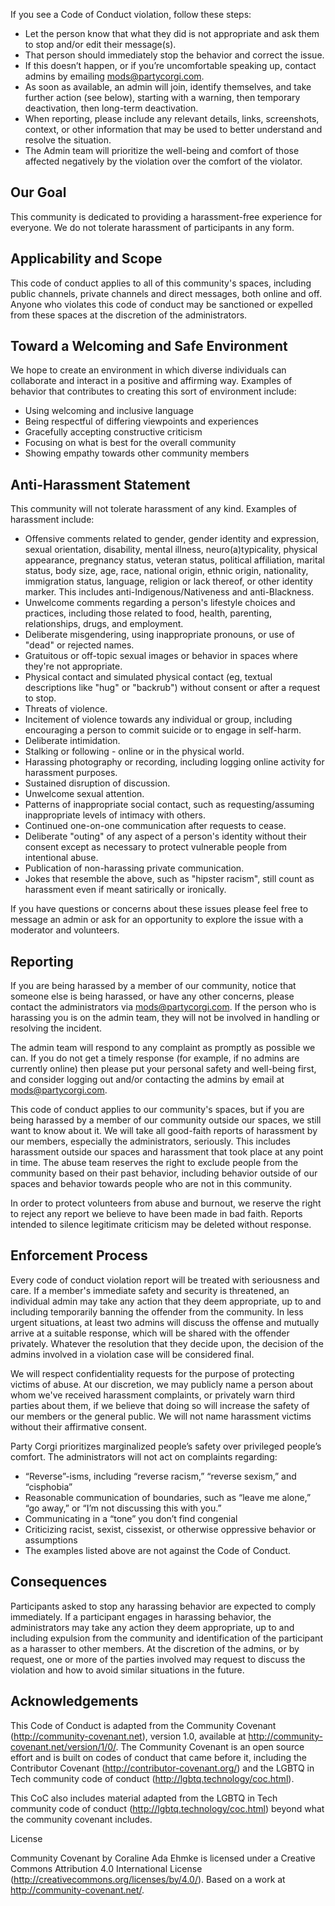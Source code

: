 If you see a Code of Conduct violation, follow these steps:

* Let the person know that what they did is not appropriate and ask them to stop and/or edit their message(s).
* That person should immediately stop the behavior and correct the issue.
* If this doesn’t happen, or if you’re uncomfortable speaking up, contact admins by emailing [mods@partycorgi.com](mailto:mods@partycorgi.com).
* As soon as available, an admin will join, identify themselves, and take further action (see below), starting with a warning, then temporary deactivation, then long-term deactivation.
* When reporting, please include any relevant details, links, screenshots, context, or other information that may be used to better understand and resolve the situation.
* The Admin team will prioritize the well-being and comfort of those affected negatively by the violation over the comfort of the violator.

## Our Goal

This community is dedicated to providing a harassment-free experience for everyone. We do not tolerate harassment of participants in any form.

## Applicability and Scope

This code of conduct applies to all of this community's spaces, including public channels, private channels and direct messages, both online and off. Anyone who violates this code of conduct may be sanctioned or expelled from these spaces at the discretion of the administrators.

## Toward a Welcoming and Safe Environment

We hope to create an environment in which diverse individuals can collaborate and interact in a positive and affirming way. Examples of behavior that contributes to creating this sort of environment include:

* Using welcoming and inclusive language
* Being respectful of differing viewpoints and experiences
* Gracefully accepting constructive criticism
* Focusing on what is best for the overall community
* Showing empathy towards other community members

## Anti-Harassment Statement

This community will not tolerate harassment of any kind. Examples of harassment include:

* Offensive comments related to gender, gender identity and expression, sexual orientation, disability, mental illness, neuro(a)typicality, physical appearance, pregnancy status, veteran status, political affiliation, marital status, body size, age, race, national origin, ethnic origin, nationality, immigration status, language, religion or lack thereof, or other identity marker. This includes anti-Indigenous/Nativeness and anti-Blackness.
* Unwelcome comments regarding a person's lifestyle choices and practices, including those related to food, health, parenting, relationships, drugs, and employment.
* Deliberate misgendering, using inappropriate pronouns, or use of "dead" or rejected names.
* Gratuitous or off-topic sexual images or behavior in spaces where they're not appropriate.
* Physical contact and simulated physical contact (eg, textual descriptions like "hug" or "backrub") without consent or after a request to stop.
* Threats of violence.
* Incitement of violence towards any individual or group, including encouraging a person to commit suicide or to engage in self-harm.
* Deliberate intimidation.
* Stalking or following - online or in the physical world.
* Harassing photography or recording, including logging online activity for harassment purposes.
* Sustained disruption of discussion.
* Unwelcome sexual attention.
* Patterns of inappropriate social contact, such as requesting/assuming inappropriate levels of intimacy with others.
* Continued one-on-one communication after requests to cease.
* Deliberate "outing" of any aspect of a person's identity without their consent except as necessary to protect vulnerable people from intentional abuse.
* Publication of non-harassing private communication.
* Jokes that resemble the above, such as "hipster racism", still count as harassment even if meant satirically or ironically.

If you have questions or concerns about these issues please feel free to message an admin or ask for an opportunity to explore the issue with a moderator and volunteers.

## Reporting

If you are being harassed by a member of our community, notice that someone else is being harassed, or have any other concerns, please contact the administrators via [mods@partycorgi.com](mailto:mods@partycorgi.com). If the person who is harassing you is on the admin team, they will not be involved in handling or resolving the incident.

The admin team will respond to any complaint as promptly as possible we can. If you do not get a timely response (for example, if no admins are currently online) then please put your personal safety and well-being first, and consider logging out and/or contacting the admins by email at [mods@partycorgi.com](mailto:mods@partycorgi.com).

This code of conduct applies to our community's spaces, but if you are being harassed by a member of our community outside our spaces, we still want to know about it. We will take all good-faith reports of harassment by our members, especially the administrators, seriously. This includes harassment outside our spaces and harassment that took place at any point in time. The abuse team reserves the right to exclude people from the community based on their past behavior, including behavior outside of our spaces and behavior towards people who are not in this community.

In order to protect volunteers from abuse and burnout, we reserve the right to reject any report we believe to have been made in bad faith. Reports intended to silence legitimate criticism may be deleted without response.

## Enforcement Process

Every code of conduct violation report will be treated with seriousness and care. If a member's immediate safety and security is threatened, an individual admin may take any action that they deem appropriate, up to and including temporarily banning the offender from the community. In less urgent situations, at least two admins will discuss the offense and mutually arrive at a suitable response, which will be shared with the offender privately. Whatever the resolution that they decide upon, the decision of the admins involved in a violation case will be considered final.

We will respect confidentiality requests for the purpose of protecting victims of abuse. At our discretion, we may publicly name a person about whom we've received harassment complaints, or privately warn third parties about them, if we believe that doing so will increase the safety of our members or the general public. We will not name harassment victims without their affirmative consent.

Party Corgi prioritizes marginalized people’s safety over privileged people’s comfort. The administrators will not act on complaints regarding:

* “Reverse”-isms, including “reverse racism,” “reverse sexism,” and “cisphobia”
* Reasonable communication of boundaries, such as “leave me alone,” “go away,” or “I’m not discussing this with you.”
* Communicating in a “tone” you don’t find congenial
* Criticizing racist, sexist, cissexist, or otherwise oppressive behavior or assumptions
* The examples listed above are not against the Code of Conduct.

## Consequences

Participants asked to stop any harassing behavior are expected to comply immediately. If a participant engages in harassing behavior, the administrators may take any action they deem appropriate, up to and including expulsion from the community and identification of the participant as a harasser to other members. At the discretion of the admins, or by request, one or more of the parties involved may request to discuss the violation and how to avoid similar situations in the future.

## Acknowledgements

This Code of Conduct is adapted from the Community Covenant (http://community-covenant.net), version 1.0, available at http://community-covenant.net/version/1/0/. The Community Covenant is an open source effort and is built on codes of conduct that came before it, including the Contributor Covenant (http://contributor-covenant.org/) and the LGBTQ in Tech community code of conduct (http://lgbtq.technology/coc.html).

This CoC also includes material adapted from the LGBTQ in Tech community code of conduct (http://lgbtq.technology/coc.html) beyond what the community covenant includes.

License 

Community Covenant by Coraline Ada Ehmke is licensed under a Creative Commons Attribution 4.0 International License (http://creativecommons.org/licenses/by/4.0/). Based on a work at http://community-covenant.net/.
